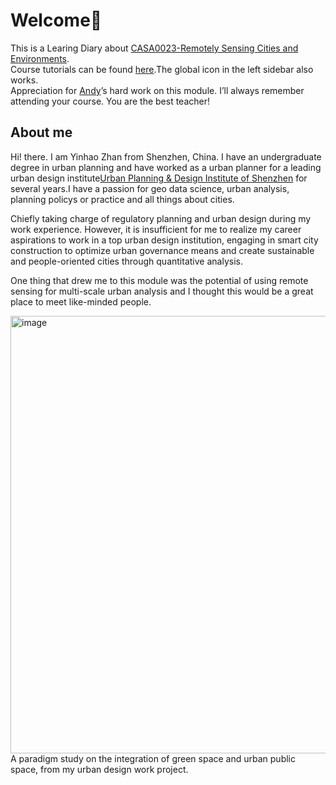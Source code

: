 # Welcome👋 {.unnumbered}

This is a Learing Diary about [CASA0023-Remotely Sensing Cities and Environments](https://www.ucl.ac.uk/module-catalogue/modules/remotely-sensing-cities-and-environments-CASA0023).<br/>
Course tutorials can be found [here](https://andrewmaclachlan.github.io/CASA0023/).The global icon in the left sidebar also works.<br/>
Appreciation for [Andy](https://www.ucl.ac.uk/bartlett/casa/people/dr-andrew-maclachlan)'s hard work on this module. I'll always remember attending your course. You are the best teacher!

## About me

Hi! there. I am Yinhao Zhan from Shenzhen, China. I have an undergraduate degree in urban planning and have worked as a urban planner for a leading urban design institute[Urban Planning & Design Institute of Shenzhen](https://www.upr.cn/) for several years.I have a passion for geo data science, urban analysis, planning policys or practice and all things about cities.

Chiefly taking charge of regulatory planning and urban design during my work experience. However, it is insufficient for me to realize my career aspirations to work in a top urban design institution, engaging in smart city construction to  optimize urban governance means and create sustainable and people-oriented cities through quantitative analysis. 

One thing that drew me to this module was the potential of using remote sensing for multi-scale urban analysis and I thought this would be a great place to meet like-minded people.

<img width="700" alt="image" src="https://github.com/Murphy829/RSETEST/blob/main/imgs/green+city.jpg?raw=true"><br/>
A paradigm study on the integration of green space and urban public space, from my urban design work project.

